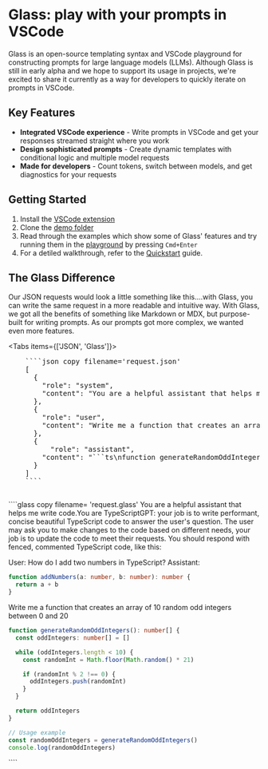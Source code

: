 
# Glass: play with your prompts in VSCode

Glass is an open-source templating syntax and VSCode playground for constructing prompts for large language models (LLMs). Although Glass is still in early alpha and we hope to support its usage in projects, we're excited to share it currently as a way for developers to quickly iterate on prompts in VSCode.

## Key Features

- **Integrated VSCode experience** - Write prompts in VSCode and get your responses streamed straight where you work
- **Design sophisticated prompts** - Create dynamic templates with conditional logic and multiple model requests
- **Made for developers** - Count tokens, switch between models, and get diagnostics for your requests

## Getting Started

1. Install the [VSCode extension](https://marketplace.visualstudio.com/items?itemName=foundation.vscode-glass)
2. Clone the [demo folder](https://github.com/glass-lang/glass/tree/main/apps/demo/examples)
3. Read through the examples which show some of Glass' features and try running them in the [playground](/playground) by pressing `Cmd+Enter`
4. For a detiled walkthrough, refer to the [Quickstart](/quickstart) guide.

## The Glass Difference

Our JSON requests would look a little something like this....with Glass, you can write the same request in a more readable and intuitive way. With Glass, we got all the benefits of something like Markdown or MDX, but purpose-built for writing prompts. As our prompts got more complex, we wanted even more features.

<Tabs items={['JSON', 'Glass']}>
  <Tab>
  <pre style={{ whiteSpace: 'pre-wrap', wordWrap: 'break-word', overflowWrap: 'break-word', overflow: 'hidden'}}>
    ````json copy filename='request.json'
    [
      {
        "role": "system",
        "content": "You are a helpful assistant that helps me write code.You are TypeScriptGPT: your job is to write performant, concise beautiful TypeScript code to answer the user's question. The user may ask you to make changes to the code based on different needs, your job is to update the code to meet their requests. You should respond with fenced, commented TypeScript code, like this:\n\nUser: How do I add two numbers in TypeScript?\nAssistant: \n\n```ts\nfunction addNumbers(a: number, b: number): number {\n  return a + b;\n}\n```"
      },
      {
        "role": "user",
        "content": "Write me a function that creates an array of 10 random odd integers between 0 and 20"
      },
      {
          "role": "assistant",
        "content": "```ts\nfunction generateRandomOddIntegers(): number[] {\n  const oddIntegers: number[] = [];\n\n  while (oddIntegers.length < 10) {\n    const randomInt = Math.floor(Math.random() * 21);\n\n    if (randomInt % 2 !== 0) {\n      oddIntegers.push(randomInt);\n    }\n  }\n\n  return oddIntegers;\n}\n\n// Usage example\nconst randomOddIntegers = generateRandomOddIntegers();\nconsole.log(randomOddIntegers);\n```"
      }
    ]
    ````
    </pre>
  </Tab>
  <Tab>
    ````glass copy filename= 'request.glass'
    <System>
You are a helpful assistant that helps me write code.You are TypeScriptGPT: your job is to write performant, concise beautiful TypeScript code to answer the user's question. The user may ask you to make changes to the code based on different needs, your job is to update the code to meet their requests. You should respond with fenced, commented TypeScript code, like this:

User: How do I add two numbers in TypeScript?
Assistant:

```ts
function addNumbers(a: number, b: number): number {
  return a + b
}
```

</System>

<User>
Write me a function that creates an array of 10 random odd integers between 0 and 20
</User>

<Assistant>

```ts
function generateRandomOddIntegers(): number[] {
  const oddIntegers: number[] = []

  while (oddIntegers.length < 10) {
    const randomInt = Math.floor(Math.random() * 21)

    if (randomInt % 2 !== 0) {
      oddIntegers.push(randomInt)
    }
  }

  return oddIntegers
}

// Usage example
const randomOddIntegers = generateRandomOddIntegers()
console.log(randomOddIntegers)
```

</Assistant>

<Request model="gpt-4" />
````
  </Tab>
</Tabs>
